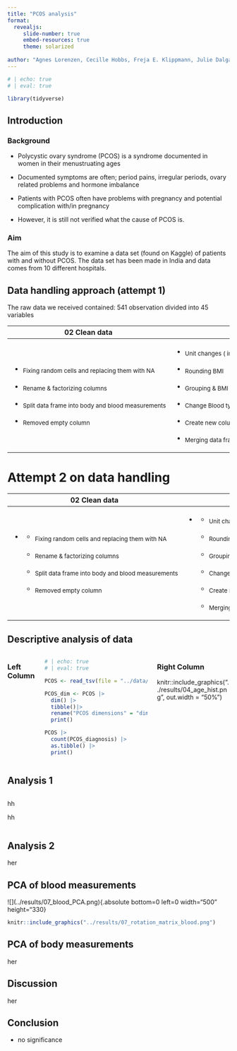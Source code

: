 ```yaml
---
title: "PCOS analysis"
format:
  revealjs:
     slide-number: true
     embed-resources: true
     theme: solarized
      
author: "Agnes Lorenzen, Cecille Hobbs, Freja E. Klippmann, Julie Dalgaard Petersen & Mille Rask Sander"
---
```


```r
# | echo: true 
# | eval: true  

library(tidyverse)
```

## Introduction {.smaller}

### Background

-   Polycystic ovary syndrome (PCOS) is a syndrome documented in women in their menustruating ages

-   Documented symptoms are often; period pains, irregular periods, ovary related problems and hormone imbalance

-   Patients with PCOS often have problems with pregnancy and potential complication with/in pregnancy

-   However, it is still not verified what the cause of PCOS is.

### Aim

The aim of this study is to examine a data set (found on Kaggle) of patients with and without PCOS. The data set has been made in India and data comes from 10 different hospitals.

## Data handling approach (attempt 1)

The raw data we received contained: 541 observation divided into 45 variables

::: {.slide title="attempt1"}
+---------------------------------------------------------+----------------------------------------------------------------------+
| 02 Clean data                                           | 03 Augment data                                                      |
+=========================================================+======================================================================+
| -   ~Fixing random cells and replacing them with NA~    | -   ~Unit changes ( inch to cm)~                                     |
|                                                         |                                                                      |
| <!-- -->                                                | -   ~Rounding BMI~                                                   |
|                                                         |                                                                      |
| -   ~Rename & factorizing columns~                      | -   ~Grouping & BMI~                                                 |
|                                                         |                                                                      |
| -   ~Split data frame into body and blood measurements~ | -   ~Change Blood type and cycles from numeric values to characters~ |
|                                                         |                                                                      |
| -   ~Removed empty column~                              | -   ~Create new column for cycle/ pregnancy stage~                   |
|                                                         |                                                                      |
|                                                         | -   ~Merging data frame into one file~                               |
+---------------------------------------------------------+----------------------------------------------------------------------+
:::

# Attempt 2 on data handling

+-------------------------------------------------------------+--------------------------------------------------------------------------+
| 02 Clean data                                               | 03 Augment data                                                          |
+=============================================================+==========================================================================+
| -   ::: {style="font-size: 0.8 em"}                         | -   ::: {style="font-size: 0.8 em"}                                      |
|     -   ~Fixing random cells and replacing them with NA~    |     -   ~Unit changes ( inch to cm)~                                     |
|                                                             |                                                                          |
|     -   ~Rename & factorizing columns~                      |     -   ~Rounding BMI~                                                   |
|                                                             |                                                                          |
|     -   ~Split data frame into body and blood measurements~ |     -   ~Grouping & BMI~                                                 |
|                                                             |                                                                          |
|     -   ~Removed empty column~                              |     -   ~Change Blood type and cycles from numeric values to characters~ |
|     :::                                                     |                                                                          |
|                                                             |     -   ~Create new column for cycle/ pregnancy stage~                   |
|                                                             |                                                                          |
|                                                             |     -   ~Merging data frame into one file~                               |
|                                                             |     :::                                                                  |
+-------------------------------------------------------------+--------------------------------------------------------------------------+

## Descriptive analysis of data

::: columns
### Left Column

```r
# | echo: true 
# | eval: true  

PCOS <- read_tsv(file = "../data/PCOS_merged.tsv")

PCOS_dim <- PCOS |>
  dim() |>
  tibble()|>
  rename("PCOS dimensions" = "dim(PCOS)")|>
  print()

PCOS |> 
  count(PCOS_diagnosis) |>
  as.tibble() |>
  print()

```

::: {.column width="50%"}
### Right Column

knitr::include_graphics("../results/04_age_hist.png", out.width = "50%")
:::
:::

## Analysis 1

::: {.column width="50%"}
hh

hh

<div>

</div>
:::

## Analysis 2

her

## PCA of blood measurements

<div>

\![\](../results/07_blood_PCA.png){.absolute bottom=0 left=0 width="500" height="330}

</div>

<div>

<div>

```r
knitr::include_graphics("../results/07_rotation_matrix_blood.png")
```

</div>

</div>

## PCA of body measurements

her

## Discussion

her

## Conclusion

-   no significance
